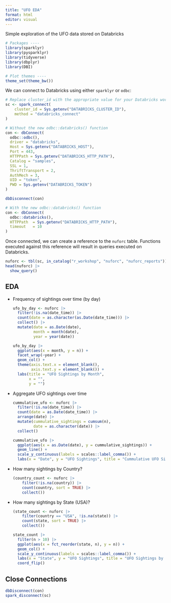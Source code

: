 ```yaml
---
title: "UFO EDA"
format: html
editor: visual
---
```


Simple exploration of the UFO data stored on Databricks

```r
# Packages ----
library(sparklyr)
library(pysparklyr)
library(tidyverse)
library(dbplyr)
library(DBI)

# Plot themes ----
theme_set(theme_bw())
```

We can connect to Databricks using either `sparklyr` or `odbc`:

```r
# Replace cluster_id with the appropriate value for your Databricks workspace
sc <- spark_connect(
    cluster_id = Sys.getenv("DATABRICKS_CLUSTER_ID"),
    method = "databricks_connect"
)

```

```r
# Without the new odbc::databricks() function
con <- dbConnect(
  odbc::odbc(),
  driver = "databricks",
  Host = Sys.getenv("DATABRICKS_HOST"),
  Port = 443,
  HTTPPath = Sys.getenv("DATABRICKS_HTTP_PATH"),
  Catalog = "samples",
  SSL = 1,
  ThriftTransport = 2,
  AuthMech = 3,
  UID = "token",
  PWD = Sys.getenv("DATABRICKS_TOKEN")
)

dbDisconnect(con)

# With the new odbc::databricks() function
con <- dbConnect(
  odbc::databricks(),
  HTTPPath  = Sys.getenv("DATABRICKS_HTTP_PATH"),
  timeout   = 10
)
```

Once connected, we can create a reference to the `nuforc` table. Functions executed against this reference will result in queries executed on Databricks.

```r
nuforc <- tbl(sc, in_catalog("r_workshop", "nuforc", "nuforc_reports"))
head(nuforc) |> 
  show_query()
```

## EDA

-   Frequency of sightings over time (by day)

    ```r
    ufo_by_day <- nuforc |> 
      filter(!is.na(date_time)) |> 
      count(date = as.character(as.Date(date_time))) |> 
      collect() |> 
      mutate(date = as.Date(date),
             month = month(date),
             year = year(date))

    ufo_by_day |> 
      ggplot(aes(x = month, y = n)) +
      facet_wrap(~year) +
      geom_col() +
      theme(axis.text.x = element_blank(),
            axis.text.y = element_blank()) +
      labs(title = "UFO Sightings by Month",
           x = "",
           y = "")
    ```

-   Aggregate UFO sightings over time

    ```r
    cummulative_ufo <- nuforc |> 
      filter(!is.na(date_time)) |> 
      count(date = as.Date(date_time)) |> 
      arrange(date) |> 
      mutate(cummulative_sightings = cumsum(n),
             date = as.character(date)) |> 
      collect()

    cummulative_ufo |> 
      ggplot(aes(x = as.Date(date), y = cummulative_sightings)) +
      geom_line() +
      scale_y_continuous(labels = scales::label_comma()) + 
      labs(x = "Date", y = "UFO Sightings", title = "Cummulative UFO Sightings")
    ```

-   How many sightings by Country?

    ```r
    (country_count <- nuforc |> 
        filter(!is.na(country)) |> 
        count(country, sort = TRUE) |> 
        collect())
    ```

-   How many sightings by State (USA)?

    ```r
    (state_count <- nuforc |> 
        filter(country == "USA", !is.na(state)) |> 
        count(state, sort = TRUE) |> 
        collect())
    ```

    ```r
    state_count |> 
      filter(n > 10) |> 
      ggplot(aes(x = fct_reorder(state, n), y = n)) +
      geom_col() +
      scale_y_continuous(labels = scales::label_comma()) +
      labs(x = "State", y = "UFO Sightings", title = "UFO Sightings by State (USA)") +
      coord_flip()
    ```

## Close Connections

```r
dbDisconnect(con)
spark_disconnect(sc)
```
